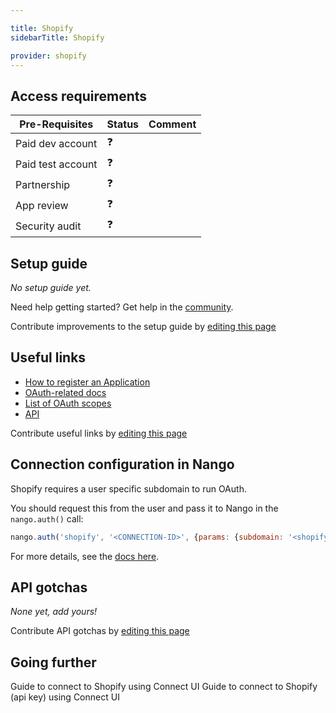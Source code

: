 ```yaml
---

title: Shopify
sidebarTitle: Shopify

provider: shopify
---
```




<Overview />
<PreBuiltTooling />
<PreBuiltUseCases />

## Access requirements
| Pre-Requisites | Status | Comment|
| - | - | - |
| Paid dev account | ❓ |  |
| Paid test account | ❓ |  |
| Partnership | ❓ | |
| App review | ❓ |  |
| Security audit | ❓ | |


## Setup guide

_No setup guide yet._

<Tip>Need help getting started? Get help in the [community](https://nango.dev/slack).</Tip>

<Note>Contribute improvements to the setup guide by [editing this page](https://github.com/nangohq/nango/tree/master/docs-v2/integrations/all/shopify.mdx)</Note>


## Useful links

-   [How to register an Application](https://shopify.dev/docs/apps/auth/oauth/getting-started#step-1-retrieve-client-credentials)
-   [OAuth-related docs](https://shopify.dev/docs/apps/auth/oauth)
-   [List of OAuth scopes](https://shopify.dev/docs/api/usage/access-scopes#authenticated-access-scopes)
-   [API](https://shopify.dev/docs/api/admin)

<Note>Contribute useful links by [editing this page](https://github.com/nangohq/nango/tree/master/docs-v2/integrations/all/shopify.mdx)</Note>

## Connection configuration in Nango

Shopify requires a user specific subdomain to run OAuth.

You should request this from the user and pass it to Nango in the `nango.auth()` call:

```js
nango.auth('shopify', '<CONNECTION-ID>', {params: {subdomain: '<shopify-subdomain>'}});
```

For more details, see the [docs here](/guides/api-authorization/authorize-in-your-app-default-ui#apis-requiring-connection-specific-configuration-for-authorization).

## API gotchas

_None yet, add yours!_

<Note>Contribute API gotchas by [editing this page](https://github.com/nangohq/nango/tree/master/docs-v2/integrations/all/shopify.mdx)</Note>

## Going further

<Card title="Connect to Shopify" icon="link" href="/integrations/all/shopify/connect" horizontal>
  Guide to connect to Shopify using Connect UI
</Card>

<Card title="Connect to Shopify (api key)" icon="link" href="/integrations/all/shopify-api-key/connect" horizontal>
  Guide to connect to Shopify (api key) using Connect UI
</Card>
